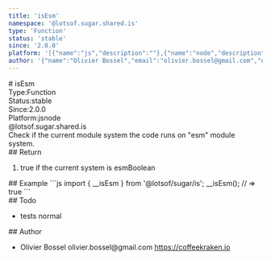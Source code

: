 ```yaml
---
title: 'isEsm'
namespace: '@lotsof.sugar.shared.is'
type: 'Function'
status: 'stable'
since: '2.0.0'
platform: '[{"name":"js","description":""},{"name":"node","description":""}]'
author: '{"name":"Olivier Bossel","email":"olivier.bossel@gmail.com","url":"https://coffeekraken.io"}'
---
```

<div class="docmap-mdx">
# isEsm
<div class="_metas">
<div class="_type"><span class="_type-label">Type:</span><span class="_type-value">Function</span></div>
<div class="_status"><span class="_status-label">Status:</span><span class="_status-value -stable">stable</span></div>
<div class="_since"><span class="_since-label">Since:</span><span class="_since-value">2.0.0</span></div>
<div class="_platform"><span class="_platform-label">Platform:</span><span class="_platform-value">js</span><span class="_platform-value">node</span></div>
</div>
<div class="_namespace">@lotsof.sugar.shared.is</div>
<div class="_description">
Check if the current module system the code runs on &quot;esm&quot; module system.
</div>
<div class="_return">
## Return
<ol class="_list">
<li class="_item">
<span class="_description">true if the current system is esm</span><span class="_default"></span><span class="_type">Boolean</span>
</li>
</ol>
</div>
<div class="_examples">
## Example
```js
import { __isEsm } from '@lotsof/sugar/is';
__isEsm(); // => true
```
</div>
<div class="_todo">
## Todo
<ul class="_list">
<li class="_item">
<span class="_description">tests</span>
<span class="_priority -normal">normal</span>
</li>
</ul>
</div>
<div class="_author">
## Author
<ul class="_list">
<li class="_item">
<span class="_name">Olivier Bossel</span>
<span class="_email">olivier.bossel@gmail.com</span>
<a href="https://coffeekraken.io" target="_blank" class="_url">https://coffeekraken.io</a>
</li>
</ul>
</div>
</div>